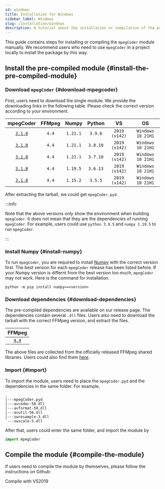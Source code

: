 ```yaml
---
id: windows
title: Installation for Windows
sidebar_label: Windows
slug: /installation/windows
description: A tutorial about the installation or compilation of the package for Windows.
---
```



This guide contains steps for installing or compiling the `mpegCoder` module manually. We recommend users who need to use `mpegCoder` in a project locally to install the package by this way.

## Install the pre-compiled module {#install-the-pre-compiled-module}

### Download `mpegCoder` {#download-mpegcoder}

First, users need to download the single module. We provide the downloading links in the following table. Please check the correct version according to your environment.

| mpegCoder | FFMpeg | Numpy | Python | VS | OS |
| :-----: | :-----: | :-----: | :-----: | :-----: | :-----: |
| [`3.1.0`<InlineIcon icon={mdiDownloadBox}/>][download-3-1-0-py39] | `4.4` | `1.21.1` | `3.9.6` | `2019 (v142)` | `Windows 10 21H1` |
| [`3.1.0`<InlineIcon icon={mdiDownloadBox}/>][download-3-1-0-py38] | `4.4` | `1.21.1` | `3.8.10` | `2019 (v142)` | `Windows 10 21H1` |
| [`3.1.0`<InlineIcon icon={mdiDownloadBox}/>][download-3-1-0-py37] | `4.4` | `1.21.1` | `3.7.10` | `2019 (v142)` | `Windows 10 21H1` |
| [`3.1.0`<InlineIcon icon={mdiDownloadBox}/>][download-3-1-0-py36] | `4.4` | `1.19.5` | `3.6.13` | `2019 (v142)` | `Windows 10 21H1` |
| [`3.1.0`<InlineIcon icon={mdiDownloadBox}/>][download-3-1-0-py35] | `4.4` | `1.15.2` | `3.5.5` | `2019 (v142)` | `Windows 10 21H1` |

After extracting the tarball, we could get `mpegCoder.pyd`.

:::info

Note that the above versions only show the environment when building `mpegCoder`. It does not mean that they are the dependencies of running `mpegCoder`. For example, users could use `python 3.9.5` and `numpy 1.19.5` to run `mpegCoder`.

:::

### Install Numpy {#install-numpy}

To run `mpegCoder`, you are required to install [Numpy<IconExternalLink/>][link-numpy] with the correct version first. The best version for each `mpegCoder` release has been listed before. If your Numpy version is differnt from the best version too much, `mpegCoder` may not work. Here is the command for installation.

```shell
python -m pip install numpy==<version>
```

### Download dependencies {#download-dependencies}

The pre-compiled dependencies are available on our release page. The dependencies contain several `.dll` files. Users also need to download the tarball with the correct FFMpeg version, and extract the files.

| FFMpeg |
| :-----: |
| [`4.4`<InlineIcon icon={mdiDownloadBox}/>][download-ff-4-4] |

The above files are collected from the officially released FFMpeg shared libraries. Users could also find them [here<IconExternalLink/>][link-ffmpeg-download].

### Import {#import}

To import the module, users need to place the `mpegCoder.pyd` and the dependencies in the same folder. For example,

```shell
.
|---mpegCoder.pyd
|---avcodec-58.dll
|---avformat-58.dll
|---avutil-56.dll
|---swresample-3.dll
`---swscale-5.dll
```

After that, users could enter the same folder, and import the module by

```python
import mpegCoder
```

## Compile the module {#compile-the-module}

If users need to compile the module by themselves, please follow the instructions on Github:

<p>
  <DarkButton to="https://github.com/cainmagi/FFmpeg-Encoder-Decoder-for-Python/blob/master/README.md" icon={vsiDebugAlt}>
    Compile with VS2019
  </DarkButton>
</p>

[download-3-1-0-py39]:https://github.com/cainmagi/FFmpeg-Encoder-Decoder-for-Python/releases/download/3.1.0/mpegCoder_3_1_0_Win_py39.tar.xz
[download-3-1-0-py38]:https://github.com/cainmagi/FFmpeg-Encoder-Decoder-for-Python/releases/download/3.1.0/mpegCoder_3_1_0_Win_py38.tar.xz
[download-3-1-0-py37]:https://github.com/cainmagi/FFmpeg-Encoder-Decoder-for-Python/releases/download/3.1.0/mpegCoder_3_1_0_Win_py37.tar.xz
[download-3-1-0-py36]:https://github.com/cainmagi/FFmpeg-Encoder-Decoder-for-Python/releases/download/3.1.0/mpegCoder_3_1_0_Win_py36.tar.xz
[download-3-1-0-py35]:https://github.com/cainmagi/FFmpeg-Encoder-Decoder-for-Python/releases/download/3.1.0/mpegCoder_3_1_0_Win_py35.tar.xz
[download-ff-4-4]:https://github.com/cainmagi/FFmpeg-Encoder-Decoder-for-Python/releases/download/deps-3.0.0/dll-win-ffmpeg_4_4.tar.xz
[link-ffmpeg-download]:https://www.gyan.dev/ffmpeg/builds/#release-section "FFMpeg release"
[link-numpy]:https://numpy.org "Numpy"
